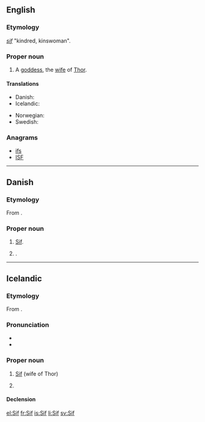 ==English==

===Etymology===
{{etyl|non}} ''[[sif]]'' "kindred, kinswoman".

===Proper noun===
{{en-proper noun}}

# {{Norse mythology}} A [[goddess]], the [[wife]] of [[Thor]].

====Translations====
{{trans-top|wife of Thor}}
* Danish: {{t-|da|Sif}}
* Icelandic: {{t+|is|Sif|f}}
{{trans-mid}}
* Norwegian: {{t+|no|Siv}}
* Swedish: {{t+|sv|Siv}}
{{trans-bottom}}

===Anagrams===
* [[ifs#English|ifs]]
* [[ISF#English|ISF]]

----

==Danish==

===Etymology===
From {{etyl|non|da}} {{term|Sif|lang=non}}.

===Proper noun===
{{head|da|proper noun}}

# {{Norse mythology|lang=da}} [[#English|Sif]].
# {{given name|female|lang=da}}.

----

==Icelandic==

===Etymology===
From {{etyl|non|is}} {{term|Sif|lang=non}}.

===Pronunciation===
* {{IPA|/sɪːv/|lang=is}}
* {{rhymes|ɪːv|lang=is}}

===Proper noun===
{{head|is|proper noun|g=f}}

# {{Norse mythology|lang=is}} [[#English|Sif]] (wife of Thor)
# {{given name|female|lang=is}}

====Declension====
{{is-decl-noun-f-s1|S|i|f|j=j}}

[[el:Sif]]
[[fr:Sif]]
[[is:Sif]]
[[li:Sif]]
[[sv:Sif]]